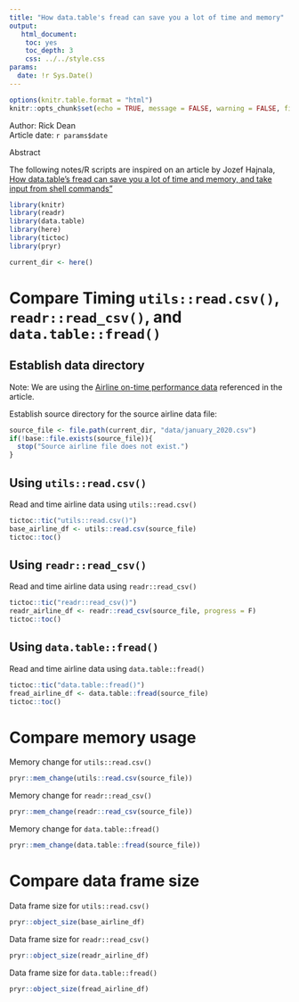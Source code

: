 ```yaml
---
title: "How data.table's fread can save you a lot of time and memory"
output: 
   html_document:
    toc: yes
    toc_depth: 3
    css: ../../style.css
params:
  date: !r Sys.Date()    
---
```


```r
options(knitr.table.format = "html")
knitr::opts_chunk$set(echo = TRUE, message = FALSE, warning = FALSE, fig.width = 12, fig.height = 8)
```

<div>Author: Rick Dean</div>
<div>Article date: `r params$date`</div>

<div class="abstract">
  <p class="abstract">Abstract</p>
The following notes/R scripts are inspired on an article by Jozef Hajnala,
[How data.table’s fread can save you a lot of time and memory, and take input from shell commands"](https://jozef.io/r917-fread-comparisons/)
</div>  

```r
library(knitr)
library(readr)
library(data.table)
library(here)
library(tictoc)
library(pryr)

current_dir <- here()
```

# Compare Timing `utils::read.csv()`, `readr::read_csv()`, and `data.table::fread()`
## Establish data directory

<div class="note">Note: We are using the [Airline on-time performance data](http://stat-computing.org/dataexpo/2009/the-data.html) referenced in the article.</div>

Establish source directory for the source airline data file:
```r
source_file <- file.path(current_dir, "data/january_2020.csv")
if(!base::file.exists(source_file)){
  stop("Source airline file does not exist.")
}
```

## Using `utils::read.csv()`
Read and time airline data using `utils::read.csv()`
```r
tictoc::tic("utils::read.csv()")
base_airline_df <- utils::read.csv(source_file)
tictoc::toc()
```
## Using `readr::read_csv()`
Read and time airline data using `readr::read_csv()`
```r
tictoc::tic("readr::read_csv()")
readr_airline_df <- readr::read_csv(source_file, progress = F)
tictoc::toc()
```
## Using `data.table::fread()`
Read and time airline data using `data.table::fread()`
```r
tictoc::tic("data.table::fread()")
fread_airline_df <- data.table::fread(source_file)
tictoc::toc()
```

# Compare memory usage
Memory change for `utils::read.csv()`
```r
pryr::mem_change(utils::read.csv(source_file))
```

Memory change for `readr::read_csv()`
```r
pryr::mem_change(readr::read_csv(source_file))
```

Memory change for `data.table::fread()`
```r
pryr::mem_change(data.table::fread(source_file))
```

# Compare data frame size
Data frame size for `utils::read.csv()`
```r
pryr::object_size(base_airline_df)
```

Data frame size for `readr::read_csv()`
```r
pryr::object_size(readr_airline_df)
```

Data frame size for `data.table::fread()`
```r
pryr::object_size(fread_airline_df)
```
